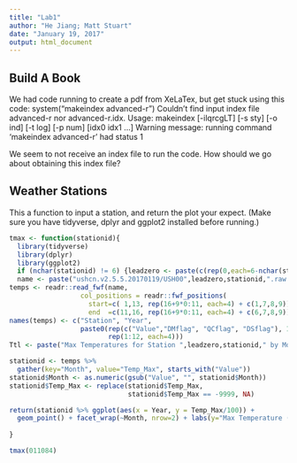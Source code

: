 ```yaml
---
title: "Lab1"
author: "He Jiang; Matt Stuart"
date: "January 19, 2017"
output: html_document
---
```


## Build A Book 

We had code running to create a pdf from XeLaTex, but get stuck using this code: 
system("makeindex advanced-r")
Couldn't find input index file advanced-r nor advanced-r.idx.
Usage: makeindex [-ilqrcgLT] [-s sty] [-o ind] [-t log] [-p num] [idx0 idx1 ...]
Warning message:
running command 'makeindex advanced-r' had status 1 

We seem to not receive an index file to run the code.  How should we go about obtaining this index file?

## Weather Stations

This a function to input a station, and return the plot your expect.  (Make sure you have tidyverse, dplyr and ggplot2 installed before running.)
```r
tmax <- function(stationid){
  library(tidyverse)
  library(dplyr)
  library(ggplot2)
  if (nchar(stationid) != 6) {leadzero <- paste(c(rep(0,each=6-nchar(stationid))),collapse='')} else {leadzero <- ""}
  name <- paste("ushcn.v2.5.5.20170119/USH00",leadzero,stationid,".raw.tmax",sep="")
temps <- readr::read_fwf(name,
                  col_positions = readr::fwf_positions(
                    start=c( 1,13, rep(16+9*0:11, each=4) + c(1,7,8,9)), 
                    end  =c(11,16, rep(16+9*0:11, each=4) + c(6,7,8,9))))
names(temps) <- c("Station", "Year", 
                  paste0(rep(c("Value","DMflag", "QCflag", "DSflag"), 12), 
                         rep(1:12, each=4)))
Ttl <- paste("Max Temperatures for Station ",leadzero,stationid," by Month",sep="")

stationid <- temps %>% 
  gather(key="Month", value="Temp_Max", starts_with("Value"))
stationid$Month <- as.numeric(gsub("Value", "", stationid$Month))
stationid$Temp_Max <- replace(stationid$Temp_Max, 
                              stationid$Temp_Max == -9999, NA)

return(stationid %>% ggplot(aes(x = Year, y = Temp_Max/100)) + 
  geom_point() + facet_wrap(~Month, nrow=2) + labs(y="Max Temperature (Celsius)",title=Ttl))
  
}

tmax(011084)
```
